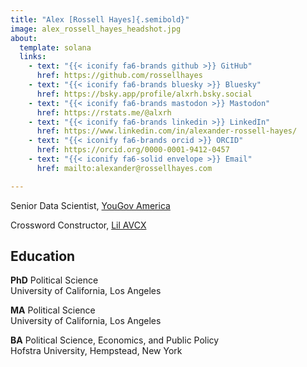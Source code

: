 ```yaml
---
title: "Alex [Rossell Hayes]{.semibold}"
image: alex_rossell_hayes_headshot.jpg
about:
  template: solana
  links:
    - text: "{{< iconify fa6-brands github >}} GitHub"
      href: https://github.com/rossellhayes
    - text: "{{< iconify fa6-brands bluesky >}} Bluesky"
      href: https://bsky.app/profile/alxrh.bsky.social
    - text: "{{< iconify fa6-brands mastodon >}} Mastodon"
      href: https://rstats.me/@alxrh
    - text: "{{< iconify fa6-brands linkedin >}} LinkedIn"
      href: https://www.linkedin.com/in/alexander-rossell-hayes/
    - text: "{{< iconify fa6-brands orcid >}} ORCID"
      href: https://orcid.org/0000-0001-9412-0457
    - text: "{{< iconify fa6-solid envelope >}} Email"
      href: mailto:alexander@rossellhayes.com

---
```


Senior Data Scientist, [YouGov America](https://today.yougov.com/)

Crossword Constructor, [Lil AVCX](https://avxwords.com/)

## Education

**PhD** Political Science  
University of California, Los Angeles

**MA** Political Science  
University of California, Los Angeles

**BA** Political Science, Economics, and Public Policy  
Hofstra University, Hempstead, New York
